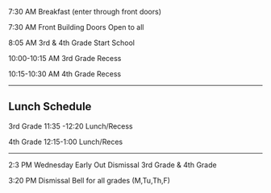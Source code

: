 7:30 AM                  Breakfast (enter through front doors)

7:30 AM                  Front Building Doors Open to all

8:05 AM                  3rd & 4th Grade Start School

10:00-10:15 AM  3rd Grade Recess

10:15-10:30 AM   4th Grade Recess

---
## Lunch Schedule                                 

3rd Grade     11:35 -12:20 Lunch/Recess

4th Grade     12:15-1:00 Lunch/Reces

--- 

2:3 PM               Wednesday Early Out Dismissal 3rd Grade & 4th Grade

3:20 PM              Dismissal Bell for all grades (M,Tu,Th,F)